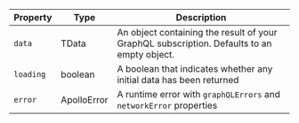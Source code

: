| Property  | Type         | Description                                                                                                                                                    |
| --------- | ------------ | -------------------------------------------------------------------------------------------------------------------------------------------------------------- |
| `data`    | TData        | An object containing the result of your GraphQL subscription. Defaults to an empty object.                                                                          |
| `loading` | boolean      | A boolean that indicates whether any initial data has been returned                                                                                                       |
| `error`   | ApolloError  | A runtime error with `graphQLErrors` and `networkError` properties                                                                                                                    |
